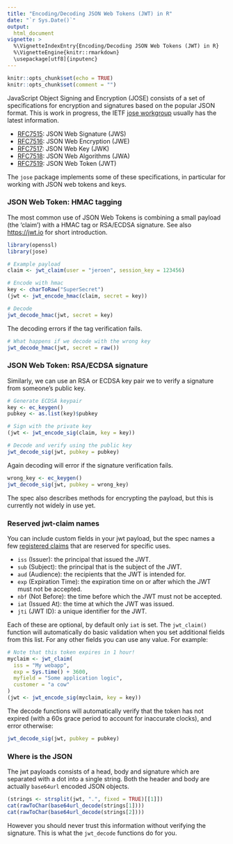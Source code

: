 ```yaml
---
title: "Encoding/Decoding JSON Web Tokens (JWT) in R"
date: "`r Sys.Date()`"
output:
  html_document
vignette: >
  %\VignetteIndexEntry{Encoding/Decoding JSON Web Tokens (JWT) in R}
  %\VignetteEngine{knitr::rmarkdown}
  \usepackage[utf8]{inputenc}
---
```


```r
knitr::opts_chunk$set(echo = TRUE)
knitr::opts_chunk$set(comment = "")
```

JavaScript Object Signing and Encryption (JOSE) consists of a set of specifications for encryption and signatures based on the popular JSON format. This is work in progress, the IETF [jose workgroup](https://datatracker.ietf.org/wg/jose/) usually has the latest information. 

 - [RFC7515](https://datatracker.ietf.org/doc/html/rfc7515): JSON Web Signature (JWS)
 - [RFC7516](https://datatracker.ietf.org/doc/html/rfc7516): JSON Web Encryption (JWE)
 - [RFC7517](https://datatracker.ietf.org/doc/html/rfc7517): JSON Web Key (JWK)
 - [RFC7518](https://datatracker.ietf.org/doc/html/rfc7518): JSON Web Algorithms (JWA)
 - [RFC7519](https://datatracker.ietf.org/doc/html/rfc7519): JSON Web Token (JWT)
 
The `jose` package implements some of these specifications, in particular for working with JSON web tokens and keys.

### JSON Web Token: HMAC tagging

The most common use of JSON Web Tokens is combining a small payload (the 'claim') with a HMAC tag or RSA/ECDSA signature. See also [https://jwt.io](https://jwt.io) for short introduction. 

```r
library(openssl)
library(jose)

# Example payload
claim <- jwt_claim(user = "jeroen", session_key = 123456)

# Encode with hmac
key <- charToRaw("SuperSecret")
(jwt <- jwt_encode_hmac(claim, secret = key))

# Decode 
jwt_decode_hmac(jwt, secret = key)
```

The decoding errors if the tag verification fails.

```r
# What happens if we decode with the wrong key
jwt_decode_hmac(jwt, secret = raw())
```

### JSON Web Token: RSA/ECDSA signature

Similarly, we can use an RSA or ECDSA key pair we to verify a signature from someone's public key.

```r
# Generate ECDSA keypair
key <- ec_keygen()
pubkey <- as.list(key)$pubkey

# Sign with the private key
(jwt <- jwt_encode_sig(claim, key = key))

# Decode and verify using the public key
jwt_decode_sig(jwt, pubkey = pubkey)
```

Again decoding will error if the signature verification fails.

```r
wrong_key <- ec_keygen()
jwt_decode_sig(jwt, pubkey = wrong_key)
```


The spec also describes methods for encrypting the payload, but this is currently not widely in use yet.

### Reserved jwt-claim names

You can include custom fields in your jwt payload, but the spec names a few [registered claims](https://datatracker.ietf.org/doc/html/rfc7519#section-4.1) that are reserved for specific uses.

 - `iss` (Issuer): the principal that issued the JWT.
 - `sub` (Subject): the principal that is the subject of the JWT.
 - `aud` (Audience): the recipients that the JWT is intended for.
 - `exp` (Expiration Time): the expiration time on or after which the JWT must not be accepted.
 - `nbf` (Not Before): the time before which the JWT must not be accepted.
 - `iat` (Issued At): the time at which the JWT was issued.
 - `jti` (JWT ID): a unique identifier for the JWT.
 
Each of these are optional, by default only `iat` is set. The `jwt_claim()` function will automatically do basic validation when you set additional fields from this list. For any other fields you can use any value. For example:

```r
# Note that this token expires in 1 hour!
myclaim <- jwt_claim(
  iss = "My webapp",
  exp = Sys.time() + 3600,
  myfield = "Some application logic",
  customer = "a cow"
)
(jwt <- jwt_encode_sig(myclaim, key = key))
```

The decode functions will automatically verify that the token has not expired (with a 60s grace period to account for inaccurate clocks), and error otherwise:

```r
jwt_decode_sig(jwt, pubkey = pubkey)
```


### Where is the JSON

The jwt payloads consists of a head, body and signature which are separated with a dot into a single string. Both the header and body are actually `base64url` encoded JSON objects.

```r
(strings <- strsplit(jwt, ".", fixed = TRUE)[[1]])
cat(rawToChar(base64url_decode(strings[1])))
cat(rawToChar(base64url_decode(strings[2])))
```

However you should never trust this information without verifying the signature. This is what the `jwt_decode` functions do for you.

